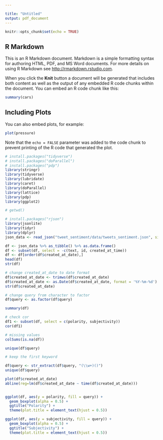 ```yaml
---

title: "Untitled"
output: pdf_document
---
```


```r
knitr::opts_chunk$set(echo = TRUE)
```

## R Markdown

This is an R Markdown document. Markdown is a simple formatting syntax for authoring HTML, PDF, and MS Word documents. For more details on using R Markdown see <http://rmarkdown.rstudio.com>.

When you click the **Knit** button a document will be generated that includes both content as well as the output of any embedded R code chunks within the document. You can embed an R code chunk like this:

```r
summary(cars)
```

## Including Plots

You can also embed plots, for example:

```r
plot(pressure)
```

Note that the `echo = FALSE` parameter was added to the code chunk to prevent printing of the R code that generated the plot.

```r
# install.packages("tidyverse")
# install.packages("doParallel")
# install.packages("pdp")
library(stringr)
library(tidyverse)
library(lubridate)
library(caret)
library(doParallel)
library(lattice)
library(pdp)
library(ggplot2)

```

```r
# getwd()

# install.packages("rjson")
library(jsonlite)
library(tidyr)
library(dplyr)
json_data <- read_json("tweet_sentiment/data/tweets_sentiment.json", simplifyVector = TRUE)


```


```r

df <- json_data %>% as_tibble() %>% as.data.frame()
df <- subset(df, select = -c(text, id, created_at_time))
df <- df[order(df$created_at_date),]
head(df)
str(df)

```

```r
# change created_at_date to date format
df$created_at_date <- trimws(df$created_at_date)
df$created_at_date <- as.Date(df$created_at_date, format = '%Y-%m-%d')
str(df$created_at_date)
```

```r

# change query from character to factor
df$query <- as.factor(df$query)

```


```r

summary(df)
```

```r
# check cor
df1 <- subset(df, select = c(polarity, subjectivity))
cor(df1)
```
```r
# missing values
colSums(is.na(df))
```

```r

unique(df$query)
```

```r

# keep the first keyword

df$query <- str_extract(df$query, "(\\w+)()")
unique(df$query)
```


```r

plot(df$created_at_date)
abline(reg=lm(df$created_at_date ~ time(df$created_at_date)))
  
```
```r

ggplot(df, aes(y = polarity, fill = query)) +
  geom_boxplot(alpha = 0.5) +
  ggtitle("Polarity") +
  theme(plot.title = element_text(hjust = 0.5))

```

```r

ggplot(df, aes(y = subjectivity, fill = query)) +
  geom_boxplot(alpha = 0.5) +
  ggtitle("Subjectivity") +
  theme(plot.title = element_text(hjust = 0.5))

```






